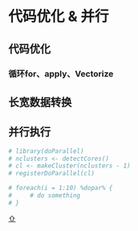 # 代码优化 & 并行

<a name="header"></a>

## 代码优化

### 循环for、apply、Vectorize


## 长宽数据转换

## 并行执行

```r
# library(doParallel)
# nclusters <- detectCores()
# cl <- makeCluster(nclusters - 1)
# registerDoParallel(cl)

# foreach(i = 1:10) %dopar% {
#     # do something
# }

```

[⇧](#header)